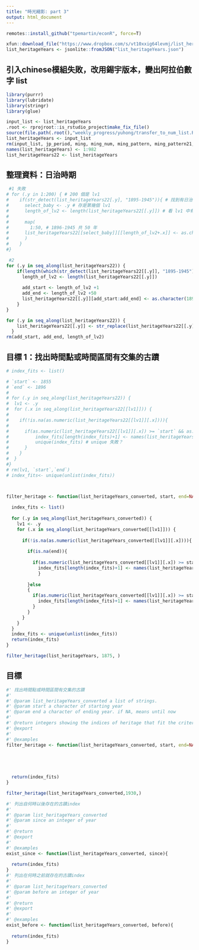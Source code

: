 ```yaml
---
title: "時光縮影: part 3"
output: html_document
---
```



```r
remotes::install_github("tpemartin/econR", force=T)
```


```r
xfun::download_file("https://www.dropbox.com/s/vt10xxig64levmj/list_heritageYears.json?dl=1", mode="wb")
list_heritageYears <- jsonlite::fromJSON("list_heritageYears.json")
```

## 引入chinese模組失敗，改用錫宇版本，變出阿拉伯數字 list

```r
library(purrr)
library(lubridate)
library(stringr)
library(glue)

input_list <- list_heritageYears
.root <- rprojroot::is_rstudio_project$make_fix_file()
source(file.path(.root(),"weekly_progress/yuhong/transfer_to_num_list.R"),encoding = "UTF-8")
list_heritageYears <- input_list
rm(input_list, jp_period, ming, ming_num, ming_pattern, ming_pattern21, ming_pattern22, x, xxxx, xxxx_year, chinese_number_transfer)
names(list_heritageYears) <- 1:982
list_heritageYears22 <- list_heritageYears
```

## 整理資料：日治時期

```r

 #1 失敗
# for (.y in 1:200) { # 200 個是 lv1
#    if(str_detect(list_heritageYears22[.y], "1895-1945")){ # 找到有日治的 lv1
#      select_baby <- .y # 存是第幾個 lv1
#      length_of_lv2 <- length(list_heritageYears22[[.y]]) # 看 lv1 中有多少 lv2
#      
#      map(
#        1:50, # 1896-1945 共 50 年
#      list_heritageYears22[[select_baby]][[length_of_lv2+.x]] <- as.character(1895+.x) # 在 lv2 最後逐一新增
#      )
#    }
#}

 #2
for (.y in seq_along(list_heritageYears22)) {
    if(length(which(str_detect(list_heritageYears22[[.y]], "1895-1945")))>0){
      length_of_lv2 <- length(list_heritageYears22[[.y]])
      
      add_start <- length_of_lv2 +1
      add_end <- length_of_lv2 +50
      list_heritageYears22[[.y]][add_start:add_end] <- as.character(1896:1945) # 取代不用 map
    }
}

for (.y in seq_along(list_heritageYears22)) {
    list_heritageYears22[[.y]] <- str_replace(list_heritageYears22[[.y]], pattern = "1895-1945" , replacement = "1895")
  }
rm(add_start, add_end, length_of_lv2)
```

## 目標 1：找出時間點或時間區間有交集的古蹟

```r
# index_fits <- list()

# `start` <- 1855
# `end` <- 1896
#
# for (.y in seq_along(list_heritageYears22)) {
#  lv1 <- .y 
#  for (.x in seq_along(list_heritageYears22[[lv1]])) {
#    
#    if(!is.na(as.numeric(list_heritageYears22[[lv1]][.x]))){
#        
#      if(as.numeric(list_heritageYears22[[lv1]][.x]) >= `start` && as.numeric(list_heritageYears22[[lv1]][.x]) <= `end`){
#          index_fits[length(index_fits)+1] <- names(list_heritageYears22[lv1])
#          unique(index_fits) # unique 失敗？
#      }
#    }
#  }
#}
# rm(lv1, `start`,`end`)
# index_fits<- unique(unlist(index_fits))



filter_heritage <- function(list_heritageYears_converted, start, end=NA){
  
  index_fits <- list()
  
  for (.y in seq_along(list_heritageYears_converted)) {
    lv1 <- .y 
    for (.x in seq_along(list_heritageYears_converted[[lv1]])) {
      
      if(!is.na(as.numeric(list_heritageYears_converted[[lv1]][.x]))){
        
        if(is.na(end)){
          
          if(as.numeric(list_heritageYears_converted[[lv1]][.x]) >= start){
            index_fits[length(index_fits)+1] <- names(list_heritageYears_converted[lv1])
            }
            
        }else
        {
          if(as.numeric(list_heritageYears_converted[[lv1]][.x]) >= start && as.numeric(list_heritageYears_converted[[lv1]][.x]) <= end){
            index_fits[length(index_fits)+1] <- names(list_heritageYears_converted[lv1])
          }
        }
      }
    }
  }
  index_fits <- unique(unlist(index_fits))
  return(index_fits)
}

filter_heritage(list_heritageYears, 1875, )
```


## 目標

```r
#' 找出時間點或時間區間有交集的古蹟
#'
#' @param list_heritageYears_converted a list of strings.
#' @param start a character of starting year
#' @param end a character of ending year. if NA, means until now
#'
#' @return integers showing the indices of heritage that fit the criterion
#' @export
#'
#' @examples
filter_heritage <- function(list_heritageYears_converted, start, end=NA){
  

    


  return(index_fits)
}

filter_heritage(list_heritageYears_converted,1930,)

```

```r
#' 列出自何時以後存在的古蹟index
#'
#' @param list_heritageYears_converted 
#' @param since an integer of year
#'
#' @return
#' @export
#'
#' @examples
exist_since <- function(list_heritageYears_converted, since){
  
  return(index_fits)
}
#' 列出在何時之前就存在的古蹟index
#'
#' @param list_heritageYears_converted 
#' @param before an integer of year
#'
#' @return
#' @export
#'
#' @examples
exist_before <- function(list_heritageYears_converted, before){
  
  return(index_fits)
}
```


